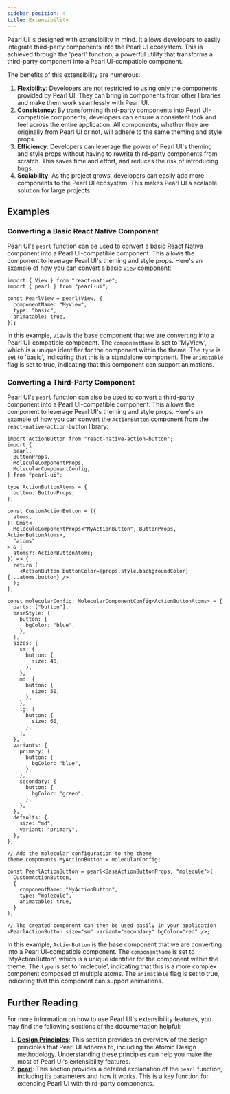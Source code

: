 ```yaml
---
sidebar_position: 4
title: Extensibility
---
```


Pearl UI is designed with extensibility in mind. It allows developers to easily integrate third-party components into the Pearl UI ecosystem. This is achieved through the 'pearl' function, a powerful utility that transforms a third-party component into a Pearl UI-compatible component.

The benefits of this extensibility are numerous:

1. **Flexibility**: Developers are not restricted to using only the components provided by Pearl UI. They can bring in components from other libraries and make them work seamlessly with Pearl UI.
2. **Consistency**: By transforming third-party components into Pearl UI-compatible components, developers can ensure a consistent look and feel across the entire application. All components, whether they are originally from Pearl UI or not, will adhere to the same theming and style props.
3. **Efficiency**: Developers can leverage the power of Pearl UI's theming and style props without having to rewrite third-party components from scratch. This saves time and effort, and reduces the risk of introducing bugs.
4. **Scalability**: As the project grows, developers can easily add more components to the Pearl UI ecosystem. This makes Pearl UI a scalable solution for large projects.

## Examples

### Converting a Basic React Native Component

Pearl UI's `pearl` function can be used to convert a basic React Native component into a Pearl UI-compatible component. This allows the component to leverage Pearl UI's theming and style props. Here's an example of how you can convert a basic `View` component:

```tsx
import { View } from "react-native";
import { pearl } from "pearl-ui";

const PearlView = pearl(View, {
  componentName: "MyView",
  type: "basic",
  animatable: true,
});
```

In this example, `View` is the base component that we are converting into a Pearl UI-compatible component. The `componentName` is set to 'MyView', which is a unique identifier for the component within the theme. The `type` is set to 'basic', indicating that this is a standalone component. The `animatable` flag is set to true, indicating that this component can support animations.

### Converting a Third-Party Component

Pearl UI's `pearl` function can also be used to convert a third-party component into a Pearl UI-compatible component. This allows the component to leverage Pearl UI's theming and style props. Here's an example of how you can convert the `ActionButton` component from the `react-native-action-button` library:

```tsx
import ActionButton from "react-native-action-button";
import {
  pearl,
  ButtonProps,
  MoleculeComponentProps,
  MolecularComponentConfig,
} from "pearl-ui";

type ActionButtonAtoms = {
  button: ButtonProps;
};

const CustomActionButton = ({
  atoms,
}: Omit<
  MoleculeComponentProps<"MyActionButton", ButtonProps, ActionButtonAtoms>,
  "atoms"
> & {
  atoms?: ActionButtonAtoms;
}) => {
  return (
    <ActionButton buttonColor={props.style.backgroundColor} {...atoms.button} />
  );
};

const molecularConfig: MolecularComponentConfig<ActionButtonAtoms> = {
  parts: ["button"],
  baseStyle: {
    button: {
      bgColor: "blue",
    },
  },
  sizes: {
    sm: {
      button: {
        size: 40,
      },
    },
    md: {
      button: {
        size: 50,
      },
    },
    lg: {
      button: {
        size: 60,
      },
    },
  },
  variants: {
    primary: {
      button: {
        bgColor: "blue",
      },
    },
    secondary: {
      button: {
        bgColor: "green",
      },
    },
  },
  defaults: {
    size: "md",
    variant: "primary",
  },
};

// Add the molecular configuration to the theme
theme.components.MyActionButton = molecularConfig;

const PearlActionButton = pearl<BaseActionButtonProps, "molecule">(
  CustomActionButton,
  {
    componentName: "MyActionButton",
    type: "molecule",
    animatable: true,
  }
);

// The created component can then be used easily in your application
<PearlActionButton size="sm" variant="secondary" bgColor="red" />;
```

In this example, `ActionButton` is the base component that we are converting into a Pearl UI-compatible component. The `componentName` is set to 'MyActionButton', which is a unique identifier for the component within the theme. The `type` is set to 'molecule', indicating that this is a more complex component composed of multiple atoms. The `animatable` flag is set to true, indicating that this component can support animations.

## Further Reading

For more information on how to use Pearl UI's extensibility features, you may find the following sections of the documentation helpful:

1. **[Design Principles](./design-principles)**: This section provides an overview of the design principles that Pearl UI adheres to, including the Atomic Design methodology. Understanding these principles can help you make the most of Pearl UI's extensibility features.
2. **[pearl](../hooks/pearl)**: This section provides a detailed explanation of the `pearl` function, including its parameters and how it works. This is a key function for extending Pearl UI with third-party components.
